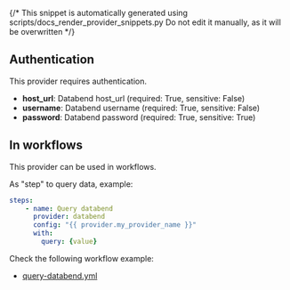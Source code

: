 {/* This snippet is automatically generated using scripts/docs_render_provider_snippets.py 
Do not edit it manually, as it will be overwritten */}

## Authentication
This provider requires authentication.
- **host_url**: Databend host_url (required: True, sensitive: False)
- **username**: Databend username (required: True, sensitive: False)
- **password**: Databend password (required: True, sensitive: True)


## In workflows

This provider can be used in workflows.


As "step" to query data, example:
```yaml
steps:
    - name: Query databend
      provider: databend
      config: "{{ provider.my_provider_name }}"
      with:
        query: {value}  
```





Check the following workflow example:
- [query-databend.yml](https://github.com/keephq/keep/blob/main/examples/workflows/query-databend.yml)
